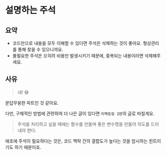 # 설명하는 주석

## 요약

- 코드만으로 내용을 모두 이해할 수 있다면 주석은 삭제하는 것이 좋아요. 형상관리를 통해 찾을 수 있으니까요.
- 불필요한 주석은 오히려 비용만 발생시키기 때문에, 중복되는 내용이라면 삭제해주세요.

## 사유

> 네! 😅

문답무용한 파트인 것 같아요.

다만, 구체적인 방법에 관련하여 더 나은 글이 있다면 `리팩토링 2판`의 글로 마칠게요.

> 주석을 처리하고 싶을 때에는 함수를 만들며 좋은 변수명을 만들어 의도를 드러내야 한다.

애초에 주석이 필요하다는 것은, 코드 맥락 간의 결합도가 높다는 것을 암시하는 힌트이기도 하기 때문이죠.

